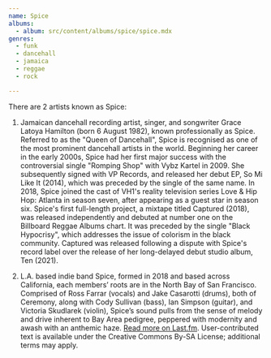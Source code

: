 ```yaml
---
name: Spice
albums:
  - album: src/content/albums/spice/spice.mdx
genres:
  - funk
  - dancehall
  - jamaica
  - reggae
  - rock

---
```


 There are 2 artists known as Spice:

 1. Jamaican dancehall recording artist, singer, and songwriter Grace Latoya Hamilton (born 6 August 1982), known professionally as Spice. Referred to as the "Queen of Dancehall", Spice is recognised as one of the most prominent dancehall artists in the world.
Beginning her career in the early 2000s, Spice had her first major success with the controversial single "Romping Shop" with Vybz Kartel in 2009. She subsequently signed with VP Records, and released her debut EP, So Mi Like It (2014), which was preceded by the single of the same name. In 2018, Spice joined the cast of VH1's reality television series Love & Hip Hop: Atlanta in season seven, after appearing as a guest star in season six.
Spice's first full-length project, a mixtape titled Captured (2018), was released independently and debuted at number one on the Billboard Reggae Albums chart. It was preceded by the single "Black Hypocrisy", which addresses the issue of colorism in the black community. Captured was released following a dispute with Spice's record label over the release of her long-delayed debut studio album, Ten (2021).

2. L.A. based indie band Spice, formed in 2018 and based across California, each members’ roots are in the North Bay of San Francisco. Comprised of Ross Farrar (vocals) and Jake Casarotti (drums), both of Ceremony, along with Cody Sullivan (bass), Ian Simpson (guitar), and Victoria Skudlarek (violin), Spice’s sound pulls from the sense of melody and drive inherent to Bay Area pedigree, peppered with modernity and awash with an anthemic haze. <a href="https://www.last.fm/music/Spice">Read more on Last.fm</a>. User-contributed text is available under the Creative Commons By-SA License; additional terms may apply.
 